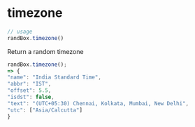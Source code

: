 # timezone

```js
// usage
randBox.timezone()
```

Return a random timezone

```js
randBox.timezone();
=> {
"name": "India Standard Time",
"abbr": "IST",
"offset": 5.5,
"isdst": false,
"text": "(UTC+05:30) Chennai, Kolkata, Mumbai, New Delhi",
"utc": ["Asia/Calcutta"]
}
```
